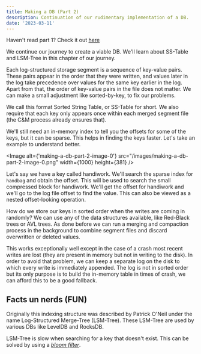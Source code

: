 ```yaml
---
title: Making a DB (Part 2)
description: Continuation of our rudimentary implementation of a DB.
date: '2023-03-11'
---
```


Haven't read part 1? Check it out [here](/posts/making-a-db-part-1)

We continue our journey to create a viable DB. We'll learn about SS-Table and LSM-Tree in this chapter of our journey.

Each log-structured storage segment is a sequence of key-value pairs. These pairs appear in the order that they were written, and values later in the log take precedence over values for the same key earlier in the log. Apart from that, the order of key-value pairs in the file does not matter. We can make a small adjustment like sorted-by-key, to fix our problems.

We call this format Sorted String Table, or SS-Table for short. We also require that each key only appears once within each merged segment file (the C&M process already ensures that).

We'll still need an in-memory index to tell you the offsets for some of the keys, but it can be sparse. This helps in finding the keys faster. Let's take an example to understand better.

<Image
  alt={'making-a-db-part-2-image-0'}
  src="/images/making-a-db-part-2-image-0.png"
  width={1000}
  height={381}
/>

Let's say we have a key called handiwork. We'll search the sparse index for `handbag` and obtain the offset. This will be used to search the small compressed block for handiwork. We'll get the offset for handiwork and we'll go to the log file offset to find the value. This can also be viewed as a nested offset-looking operation.

How do we store our keys in sorted order when the writes are coming in randomly? We can use any of the data structures available, like Red-Black trees or AVL trees.
As done before we can run a merging and compaction process in the background to combine segment files and discard overwritten or deleted values.

This works exceptionally well except in the case of a crash most recent writes are lost (they are present in memory but not in writing to the disk). In order to avoid that problem, we can keep a separate log on the disk to which every write is immediately appended. The log is not in sorted order but its only purpose is to build the in-memory table in times of crash, we can afford this to be a good fallback.

## Facts un nerds (FUN)

Originally this indexing structure was described by Patrick O'Neil under the name Log-Structured Merge-Tree (LSM-Tree). These LSM-Tree are used by various DBs like LevelDB and RocksDB.

LSM-Tree is slow when searching for a key that doesn't exist. This can be solved by using a _[bloom filter](https://en.wikipedia.org/wiki/Bloom_filter)_.
